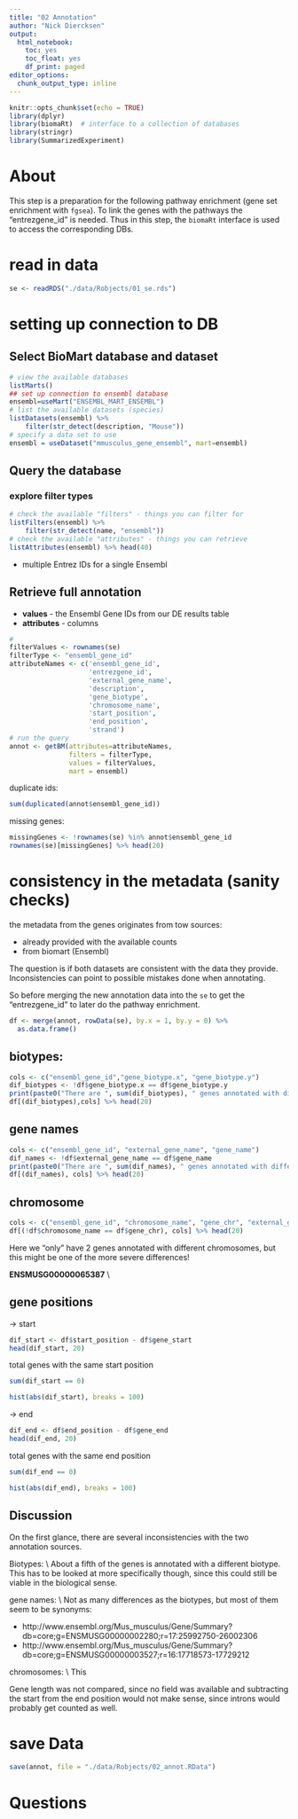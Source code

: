```yaml
---
title: "02 Annotation"
author: "Nick Diercksen"
output:
  html_notebook:
    toc: yes
    toc_float: yes
    df_print: paged
editor_options: 
  chunk_output_type: inline
---
```


```r
knitr::opts_chunk$set(echo = TRUE)
library(dplyr)
library(biomaRt)  # interface to a collection of databases
library(stringr)
library(SummarizedExperiment)
```

# About
This step is a preparation for the following pathway enrichment (gene set 
enrichment with `fgsea`). To link the genes with the pathways the "entrezgene_id"
is needed. Thus in this step, the `biomaRt` interface is used to access the 
corresponding DBs.

# read in data

```r
se <- readRDS("./data/Robjects/01_se.rds")
```


# setting up connection to DB

## Select BioMart database and dataset

```r
# view the available databases
listMarts()
## set up connection to ensembl database
ensembl=useMart("ENSEMBL_MART_ENSEMBL")
# list the available datasets (species)
listDatasets(ensembl) %>% 
    filter(str_detect(description, "Mouse"))
# specify a data set to use
ensembl = useDataset("mmusculus_gene_ensembl", mart=ensembl)
```

## Query the database

### explore filter types

```r
# check the available "filters" - things you can filter for
listFilters(ensembl) %>% 
    filter(str_detect(name, "ensembl"))
# check the available "attributes" - things you can retrieve
listAttributes(ensembl) %>% head(40)
```




*  multiple Entrez IDs for a single Ensembl 


## Retrieve full annotation

* **values** - the Ensembl Gene IDs from our DE results table
* **attributes** - columns 

```r
# 
filterValues <- rownames(se)
filterType <- "ensembl_gene_id"
attributeNames <- c('ensembl_gene_id',
                    'entrezgene_id',
                    'external_gene_name',
                    'description',
                    'gene_biotype',
                    'chromosome_name',
                    'start_position',
                    'end_position',
                    'strand')
# run the query
annot <- getBM(attributes=attributeNames,
               filters = filterType,
               values = filterValues,
               mart = ensembl)
```


duplicate ids:
```r
sum(duplicated(annot$ensembl_gene_id))
```


missing genes:
```r
missingGenes <- !rownames(se) %in% annot$ensembl_gene_id
rownames(se)[missingGenes] %>% head(20)
```


# consistency in the metadata (sanity checks)

the metadata from the genes originates from tow sources:

* already provided with the available counts
* from biomart (Ensembl)

The question is if both datasets are consistent with the data they provide.
Inconsistencies can point to possible mistakes done when annotating.

So before merging the new annotation data into the `se` to get the "entrezgene_id"
to later do the pathway enrichment.

```r
df <- merge(annot, rowData(se), by.x = 1, by.y = 0) %>%
  as.data.frame()
```

## biotypes:
```r
cols <- c("ensembl_gene_id","gene_biotype.x", "gene_biotype.y")
dif_biotypes <- !df$gene_biotype.x == df$gene_biotype.y
print(paste0("There are ", sum(dif_biotypes), " genes annotated with different biotypes"))
df[(dif_biotypes),cols] %>% head(20)
```

## gene names
```r
cols <- c("ensembl_gene_id", "external_gene_name", "gene_name")
dif_names <- !df$external_gene_name == df$gene_name
print(paste0("There are ", sum(dif_names), " genes annotated with different gene names"))
df[(dif_names), cols] %>% head(20)
```

## chromosome
```r
cols <- c("ensembl_gene_id", "chromosome_name", "gene_chr", "external_gene_name", "gene_name")
df[(!df$chromosome_name == df$gene_chr), cols] %>% head(20)
```

Here we "only" have 2 genes annotated with different chromosomes, but this might
be one of the more severe differences!

**ENSMUSG00000065387** \\



## gene positions
-> start
```r
dif_start <- df$start_position - df$gene_start
head(dif_start, 20)
```

total genes with the same start position
```r
sum(dif_start == 0)
```

```r
hist(abs(dif_start), breaks = 100)
```


-> end
```r
dif_end <- df$end_position - df$gene_end
head(dif_end, 20)
```


total genes with the same end position

```r
sum(dif_end == 0)
```

```r
hist(abs(dif_end), breaks = 100)
```

## Discussion
On the first glance, there are several inconsistencies with the two annotation
sources.

Biotypes: \\
About a fifth of the genes is annotated with a different biotype. This has to be
looked at more specifically though, since this could still be viable in the 
biological sense.

gene names: \\
Not as many differences as the biotypes, but most of them seem to be synonyms:

* http://www.ensembl.org/Mus_musculus/Gene/Summary?db=core;g=ENSMUSG00000002280;r=17:25992750-26002306
* http://www.ensembl.org/Mus_musculus/Gene/Summary?db=core;g=ENSMUSG00000003527;r=16:17718573-17729212

chromosomes: \\
This

Gene length was not compared, since no field was available and subtracting the
start from the end position would not make sense, since introns would probably 
get counted as well.

# save Data

```r
save(annot, file = "./data/Robjects/02_annot.RData")
```



# Questions
